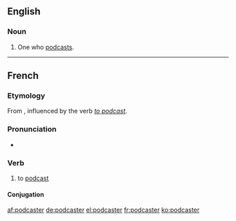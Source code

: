 ==English==

===Noun===
{{en-noun}}

# One who [[podcast]]s.

----

==French==

===Etymology===
From {{suffix|podcast|er|lang=fr}}, influenced by the {{etyl|en|fr}} verb ''[[podcast#Verb|to podcast]]''.

===Pronunciation===
* {{IPA|/pɔdkaste/|lang=fr}}

===Verb===
{{fr-verb}}

# to [[podcast#Verb|podcast]]

====Conjugation====
{{fr-conj-auto}}

[[af:podcaster]]
[[de:podcaster]]
[[el:podcaster]]
[[fr:podcaster]]
[[ko:podcaster]]